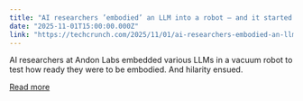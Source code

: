 ```yaml
---
title: "AI researchers ’embodied’ an LLM into a robot – and it started channeling Robin Williams"
date: "2025-11-01T15:00:00.000Z"
link: "https://techcrunch.com/2025/11/01/ai-researchers-embodied-an-llm-into-a-robot-and-it-started-channeling-robin-williams/"
---
```


AI researchers at Andon Labs embedded various LLMs in a vacuum robot to test how ready they were to be embodied. And hilarity ensued.

[Read more](https://techcrunch.com/2025/11/01/ai-researchers-embodied-an-llm-into-a-robot-and-it-started-channeling-robin-williams/)
